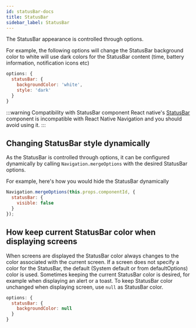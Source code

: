 ```yaml
---
id: statusBar-docs
title: StatusBar
sidebar_label: StatusBar
---
```


The StatusBar appearance is controlled through options.

For example, the following options will change the StatusBar background color to white will use dark colors for the StatusBar content (time, battery information, notification icons etc)

```js
options: {
  statusBar: {
    backgroundColor: 'white',
    style: 'dark'
  }
}
```

:::warning Compatibility with StatusBar component
React native's [StatusBar](https://reactnative.dev/docs/statusbar#__docusaurus) component is incompatible with React Native Navigation and you should avoid using it.
:::

## Changing StatusBar style dynamically

As the StatusBar is controlled through options, it can be configured dynamically by calling `Navigation.mergeOptions` with the desired StatusBar options.

For example, here's how you would hide the StatusBar dynamically

```js
Navigation.mergeOptions(this.props.componentId, {
  statusBar: {
    visible: false
  }
});
```

## How keep current StatusBar color when displaying screens

When screens are displayed the StatusBar color always changes to the color associated with the current screen. If a screen does not specify a color for the StatusBar, the default (System default or from defaultOptions) color is used. Sometimes keeping the current StatusBar color is desired, for example when displaying an alert or a toast. To keep StatusBar color unchanged when displaying screen, use `null` as StatusBar color.

```js
options: {
  statusBar: {
    backgroundColor: null
  }
}
```
